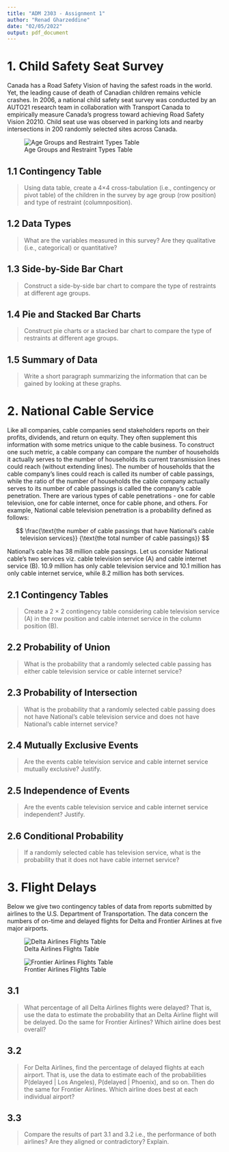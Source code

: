 ```yaml
---
title: "ADM 2303 - Assignment 1"
author: "Renad Gharzeddine"
date: "02/05/2022"
output: pdf_document
---
```


# 1. Child Safety Seat Survey
Canada has a Road Safety Vision of having the safest roads in the world. Yet, the leading cause of death of Canadian children remains vehicle crashes. In 2006, a national child safety seat survey was conducted by an AUTO21 research team in collaboration with Transport Canada to empirically measure Canada’s progress toward achieving Road Safety Vision 20210. Child seat use was observed in parking lots and nearby intersections in 200 randomly selected sites across Canada.

![Age Groups and Restraint Types Table](./figures/age_groups.png)

## 1.1 Contingency Table
>Using data table, create a 4×4 cross-tabulation (i.e., contingency or pivot table) of the children in the survey by age group (row position) and type of restraint (columnposition).

## 1.2 Data Types
>What are the variables measured in this survey? Are they qualitative (i.e., categorical) or quantitative?

## 1.3 Side-by-Side Bar Chart
>Construct a side-by-side bar chart to compare the type of restraints at different age groups.

## 1.4 Pie and Stacked Bar Charts
>Construct pie charts or a stacked bar chart to compare the type of restraints at different age groups.

## 1.5 Summary of Data
>Write a short paragraph summarizing the information that can be gained by looking at these graphs.

# 2. National Cable Service
Like all companies, cable companies send stakeholders reports on their profits, dividends, and return on equity. They often supplement this information with some metrics unique to the cable business. To construct one such metric, a cable company can compare the number of households it actually serves to the number of households its current transmission lines could reach (without extending lines). The number of households that the cable company’s lines could reach is called its number of cable passings, while the ratio of the number of households the cable company actually serves to its number of cable passings is called the company’s cable penetration. There are various types of cable penetrations - one for cable television, one for cable internet, once for cable phone, and others. For example, National cable television penetration is a probability defined as follows:

$$
\frac{\text{the number of cable passings that have National’s cable television services}}
{\text{the total number of cable passings}}
$$

National’s cable has 38 million cable passings. Let us consider National cable’s two services viz. cable television service (A) and cable internet service (B). 10.9 million has only cable television service and 10.1 million has only cable internet service, while 8.2 million has both services.

## 2.1 Contingency Tables
>Create a 2 × 2 contingency table considering cable television service (A) in the row position and cable internet service in the column position (B).

## 2.2 Probability of Union
>What is the probability that a randomly selected cable passing has either cable television service or cable internet service?

## 2.3 Probability of Intersection
>What is the probability that a randomly selected cable passing does not have National’s cable television service and does not have National’s cable internet service?

## 2.4 Mutually Exclusive Events
>Are the events cable television service and cable internet service mutually exclusive? Justify.

## 2.5 Independence of Events
>Are the events cable television service and cable internet service independent? Justify.


## 2.6 Conditional Probability
>If a randomly selected cable has television service, what is the probability that it does not have cable internet service?


# 3. Flight Delays
Below we give two contingency tables of data from reports submitted by airlines to the U.S.
Department of Transportation. The data concern the numbers of on-time and delayed flights
for Delta and Frontier Airlines at five major airports.

![Delta Airlines Flights Table](./figures/delta_airlines.png)

![Frontier Airlines Flights Table](./figures/frontier_airlines.png)

## 3.1
>What percentage of all Delta Airlines flights were delayed? That is, use the data to estimate the probability that an Delta Airline flight will be delayed. Do the same for Frontier Airlines? Which airline does best overall?

## 3.2
>For Delta Airlines, find the percentage of delayed flights at each airport. That is, use the data to estimate each of the probabilities P(delayed | Los Angeles), P(delayed | Phoenix), and so on. Then do the same for Frontier Airlines. Which airline does best at each individual airport?

## 3.3
>Compare the results of part 3.1 and 3.2 i.e., the performance of both airlines? Are they aligned or contradictory? Explain.
